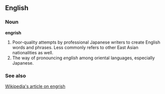 ==English==
===Noun===
'''engrish'''
#Poor-quality attempts by professional Japanese writers to create English words and phrases. Less commonly refers to other East Asian nationalities as well.
#The way of pronouncing ''english'' among oriental languages, especially Japanese.

===See also===
[[w:engrish|Wikipedia's article on engrish]]